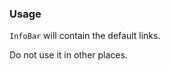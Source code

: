 
### Usage

`InfoBar` will contain the default links.

Do not use it in other places.

<!--
```js
import { InfoBar } from '@unitednations/ui';
```

```js
<InfoBar pageWidth="narrow" />
```
-->
